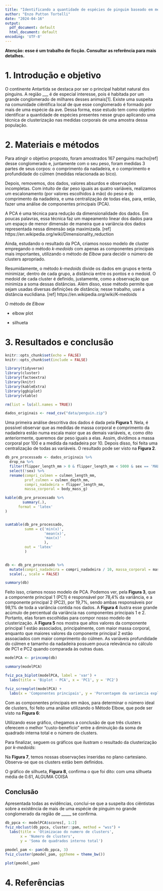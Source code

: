 ```yaml
---
title: "Identificando a quantidade de espécies de pinguim baseado em medidas corporais"
author: "Enzo Putton Tortelli"
date: "2024-04-16"
output:
  pdf_document: default
  html_document: default
encoding: 'UTF-8'
---
```


**Atenção: esse é um trabalho de ficção. Consultar as referência para mais detalhes.**

# 1. Introdução e objetivo


O continente Antartida se destaca por ser o principal habitat natural dos pinguins.
A região ___ é de especial interesse, pois é habitada por um grande conglomerado de milhares desses animais[1]. Existe uma suspeita na comunidade ciêntifica local de que esse conglomerado é formado por mais de uma espécie da ave. Dessa forma, esse estudo tem como objetivo identificar a quantidade de espécies presentes nesse grupo aplicando uma técnica de clusterização nas medidas corporais de uma amostra dessa população.


# 2. Materiais e métodos

Para atingir o objetivo proposto, foram amostrados 167 penguins macho[ref] desse conglomerado e, juntamente com o seu peso, foram medidas 3 partes de seus corpos: o comprimento da nadadeira, e o comprimento e profundidade do cúlmen (medidas relacionada ao bico).

Depois, removemos, dos dados, valores absurdos e observações incompletas. Com intuito de dar peso iguais as quatro variáveis, realizamos um escalonamento (por valores escolhidos à mão) do peso e do comprimento da nadadeira, e uma centralização de todas elas, para, então, fazer uma análise de componentes principais (PCA).

A PCA é uma técnica para redução da dimensionalidade dos dados. Em poucas palavras, essa técnica faz um mapeamento linear dos dados para um espaço de menor dimensão de maneira que a variância dos dados representada nessa dimensão seja maximizada.
[ref] https://en.wikipedia.org/wiki/Dimensionality_reduction

Ainda, estudando o resultado da PCA, criamos nosso modelo de cluster empregando o método *k-medoids* com apenas as componentes principais mais importantes, utilizando o método de *Elbow* para decidir o número de clusters apropriado.

Resumidamente, o método *k-medoids* divide os dados em grupos e tenta minimizar, dentro de cada grupo, a distância entre os pontos e o medoid. O medoid de cada cluster é definido, justamente, como a observação que minimiza a soma dessas distâncias. Além disso, esse método permite que sejam usadas diversas definições de distância; nesse trabalho, usei a distância euclidiana. 
[ref] https://en.wikipedia.org/wiki/K-medoids

O método de *Elbow* 

+ elbow plot

+ silhueta

<!-- 
Talvez falar sobre qual método utilizamos pra fazer o elbow plot, mas preciso pesquisar mais sobre isso.

Falar mais sobre o k-medoids


-->


# 3. Resultados e conclusão

```r
knitr::opts_chunk$set(echo = FALSE)
knitr::opts_chunk$set(include = FALSE)
```

```r
library(tidyverse)
library(cluster)
library(factoextra)
library(knitr)
library(kableExtra)
library(ggbiplot)
library(vtable)
```

```r
rm(list = ls(all.names = TRUE))
```

```r
dados_originais <- read_csv("data/penguin.zip")
```
Uma primeira análise descritiva dos dados é dada pela **Figura 1**. Nela, é possível observar que as medidas de massa corporal e comprimento da nadadeira estão numa escala maior que as demais variáveis, e, como dito anteriormente, queremos dar peso iguais a elas. Assim, dividimos a massa corporal por 100 e a medida da nadadeira por 10. Depois disso, foi feita uma centralização de todas as variáveis. O resultado pode ser visto na **Figura 2**.
```r
db_pre_processado <- dados_originais %>%
  drop_na %>%
  filter(flipper_length_mm > 0 & flipper_length_mm < 5000 & sex == 'MALE') %>%
  select(!sex) %>%
  rename(compri_culmen = culmen_length_mm,
         prof_culmen = culmen_depth_mm,
         compri_nadadeira = flipper_length_mm,
         massa_corporal = body_mass_g)

kable(db_pre_processado %>%
        summary(.),
      format = 'latex'
)


sumtable(db_pre_processado,
         summ = c('min(x)',
                  'mean(x)',
                  'max(x)'
                  ),
         out = 'latex'
         )
      
```


```r
db <- db_pre_processado %>%
  mutate(compri_nadadeira = compri_nadadeira / 10, massa_corporal = massa_corporal / 100) %>%
  scale(., scale = FALSE)

summary(db)

```
Feito isso, criamos nosso modelo de PCA. Podemos ver, pela **Figura 3**, que a componente principal 1 (PC1) é responsável por 78,4% da variância, e a componente principal 2 (PC2), por 19,7%, sendo ambas responsáveis por 98,1% de toda a variância contida nos dados. A **Figura 4** ilustra esse grande acúmulo de percentual da variância nas componentes principais 1 e 2. Portanto, elas foram escolhidas para compor nosso modelo de clusterização. A **Figura 5** nos mostra que altos valores da componente principal 1 estão associados, principalmente, com maior massa corporal, enquanto que maiores valores da componente principal 2 estão assoaciados com maior comprimento do cúlmen. As variáveis profundidade do cúlmen e tamanho da nadadeira possuem pouca relevância no cálculo de PC1 e PC2 quando comparada às outras duas.

```r
modelPCA <- princomp(db)

summary(modelPCA)

fviz_pca_biplot(modelPCA, label = 'var') +
  labs(title = 'Biplot - PCA', x = 'PC1', y = 'PC2')

fviz_screeplot(modelPCA) +
  labs(x = 'Componentes principais', y = 'Porcentagem da variancia explicada')

```
Com as componentes principais em mãos, para determinar o número ideal de clusters, foi feito uma análise utilizando o Método Elbow, que pode ser visto na **Figura 6**:

Utilizando esse gráfico, chegamos a conclusão de que três clusters oferecem o melhor "custo-benefício" entre a diminuição da soma de quadrado interna total e o número de clusters.

Para finalizar, seguem os gráficos que ilustram o resultado da clusterização por *k-medoids*:

Na **Figura 7**, temos nossas observações inseridas no plano cartesiano. Observa-se que os clusters estão bem definidos. 

O gráfico de silhueta, **Figura 8**, confirma o que foi dito: com uma silhueta média de 0.61, ALGUMA COISA

## Conclusão

Apresentada todas as evidências, concluí-se que a suspeita dos ciêntistas sobre a existência de mais de uma espécie de pinguim no grande conglomerado da região de _____ se confirma.


```r
db_ppca <- modelPCA$scores[, 1:2]
fviz_nbclust(db_ppca, cluster::pam, method = "wss") +
  labs(title = 'Otimizacao do numero de clusters',
       x = 'Numero de clusters',
       y = 'Soma de quadrados interno total')

pmodel_pam <- pam(db_ppca, 3)
fviz_cluster(pmodel_pam, ggtheme = theme_bw())

plot(pmodel_pam)
```




# 4. Referências





